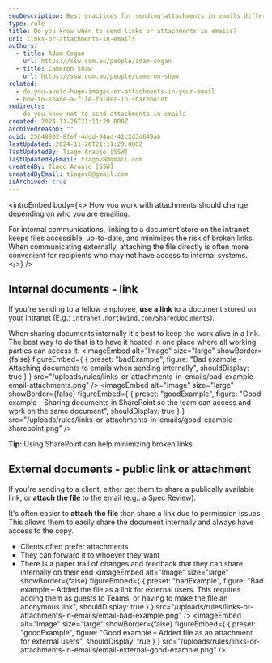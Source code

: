 ```yaml
---
seoDescription: Best practices for sending attachments in emails differ depending on whether you're communicating with internal or external parties. For internal communications, consider sharing links to a document store on your intranet to minimize broken links and keep the work alive.
type: rule
title: Do you know when to send links or attachments in emails?
uri: links-or-attachments-in-emails
authors:
  - title: Adam Cogan
    url: https://ssw.com.au/people/adam-cogan
  - title: Cameron Shaw
    url: https://ssw.com.au/people/cameron-shaw
related:
  - do-you-avoid-huge-images-or-attachments-in-your-email
  - how-to-share-a-file-folder-in-sharepoint
redirects:
  - do-you-know-not-to-send-attachments-in-emails
created: 2024-11-26T21:11:29.000Z
archivedreason: ""
guid: 25648802-8fef-4ddd-94ad-41c2d3d649ab
lastUpdated: 2024-11-26T21:11:29.000Z
lastUpdatedBy: Tiago Araújo [SSW]
lastUpdatedByEmail: tiagov8@gmail.com
createdBy: Tiago Araújo [SSW]
createdByEmail: tiagov8@gmail.com
isArchived: true
---
```


<introEmbed
  body={<>
How you work with attachments should change depending on who you are emailing.

For internal communications, linking to a document store on the intranet keeps files accessible, up-to-date, and minimizes the risk of broken links. When communicating externally, attaching the file directly is often more convenient for recipients who may not have access to internal systems.
  </>}
/>
## Internal documents - link

If you're sending to a fellow employee, **use a link** to a document stored on your intranet (E.g.: `intranet.northwind.com/SharedDocuments`).

When sharing documents internally it's best to keep the work alive in a link. The best way to do that is to have it hosted in one place where all working parties can access it.
<imageEmbed
  alt="Image"
  size="large"
  showBorder={false}
  figureEmbed={ {
    preset: "badExample",
    figure: "Bad example - Attaching documents to emails when sending internally",
    shouldDisplay: true
  } }
  src="/uploads/rules/links-or-attachments-in-emails/bad-example-email-attachments.png"
/>
<imageEmbed
  alt="Image"
  size="large"
  showBorder={false}
  figureEmbed={ {
    preset: "goodExample",
    figure: "Good example - Sharing documents in SharePoint so the team can access and work on the same document",
    shouldDisplay: true
  } }
  src="/uploads/rules/links-or-attachments-in-emails/good-example-sharepoint.png"
/>

**Tip:** Using SharePoint can help minimizing broken links.

## External documents - public link or attachment

If you're sending to a client, either get them to share a publically available link, or **attach the file** to the email (e.g.: a Spec Review).

It's often easier to **attach the file** than share a link due to permission issues. This allows them to easily share the document internally and always have access to the copy.

* Clients often prefer attachments
* They can forward it to whoever they want
* There is a paper trail of changes and feedback that they can share internally on their end
<imageEmbed
  alt="Image"
  size="large"
  showBorder={false}
  figureEmbed={ {
    preset: "badExample",
    figure: "Bad example – Added the file as a link for external users. This requires adding them as guests to Teams, or having to make the file an anonymous link",
    shouldDisplay: true
  } }
  src="/uploads/rules/links-or-attachments-in-emails/email-bad-example.png"
/>
<imageEmbed
  alt="Image"
  size="large"
  showBorder={false}
  figureEmbed={ {
    preset: "goodExample",
    figure: "Good example – Added file as an attachment for external users",
    shouldDisplay: true
  } }
  src="/uploads/rules/links-or-attachments-in-emails/email-external-good-example.png"
/>
